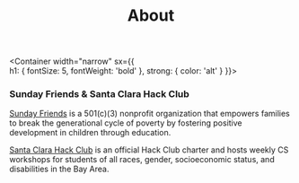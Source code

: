 
<Header sx={{ bg: 'primary' }} width="narrow">

# About

</Header>

<Container width="narrow"
  sx={{     
    h1: {
      fontSize: 5,
      fontWeight: 'bold'
    },
    strong: {
      color: 'alt'
    }
  }}>

### Sunday Friends & Santa Clara Hack Club

[Sunday Friends](https://www.sundayfriends.org/index1.html) is a 501(c)(3) nonprofit organization that empowers families to break 
the generational cycle of poverty by fostering positive development in children through education.  
  
[Santa Clara Hack Club](https://sites.google.com/view/schscode/home) is an official Hack Club charter and hosts
weekly CS workshops for students of all races, gender, socioeconomic status, and disabilities in the Bay Area.

</Container>
